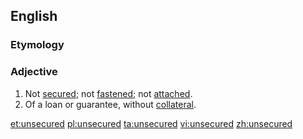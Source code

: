 ==English==

===Etymology===
{{prefix|un|secured|lang=en}}

===Adjective===
{{en-adj|-}}
# Not [[secured]]; not [[fastened]]; not [[attached]].
# Of a loan or guarantee, without [[collateral]].

[[et:unsecured]]
[[pl:unsecured]]
[[ta:unsecured]]
[[vi:unsecured]]
[[zh:unsecured]]